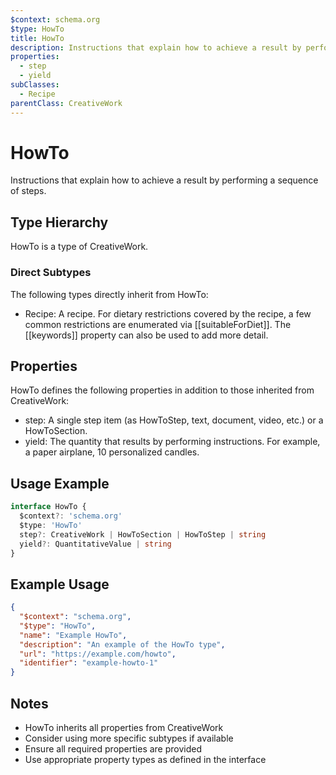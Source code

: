 ```yaml
---
$context: schema.org
$type: HowTo
title: HowTo
description: Instructions that explain how to achieve a result by performing a sequence of steps.
properties:
  - step
  - yield
subClasses:
  - Recipe
parentClass: CreativeWork
---
```


# HowTo

Instructions that explain how to achieve a result by performing a sequence of steps.

## Type Hierarchy

HowTo is a type of CreativeWork.

### Direct Subtypes

The following types directly inherit from HowTo:

- Recipe: A recipe. For dietary restrictions covered by the recipe, a few common restrictions are enumerated via [[suitableForDiet]]. The [[keywords]] property can also be used to add more detail.

## Properties

HowTo defines the following properties in addition to those inherited from CreativeWork:

- step: A single step item (as HowToStep, text, document, video, etc.) or a HowToSection.
- yield: The quantity that results by performing instructions. For example, a paper airplane, 10 personalized candles.

## Usage Example

```typescript
interface HowTo {
  $context?: 'schema.org'
  $type: 'HowTo'
  step?: CreativeWork | HowToSection | HowToStep | string
  yield?: QuantitativeValue | string
}
```

## Example Usage

```json
{
  "$context": "schema.org",
  "$type": "HowTo",
  "name": "Example HowTo",
  "description": "An example of the HowTo type",
  "url": "https://example.com/howto",
  "identifier": "example-howto-1"
}
```

## Notes

- HowTo inherits all properties from CreativeWork
- Consider using more specific subtypes if available
- Ensure all required properties are provided
- Use appropriate property types as defined in the interface
